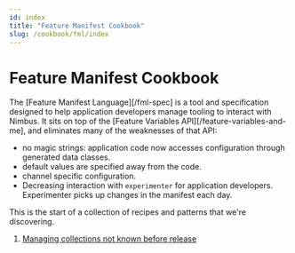 ```yaml
---
id: index
title: "Feature Manifest Cookbook"
slug: /cookbook/fml/index
---
```

# Feature Manifest Cookbook

The [Feature Manifest Language][/fml-spec] is a tool and specification designed to help application developers manage tooling to interact with Nimbus. It sits on top of the [Feature Variables API][/feature-variables-and-me], and eliminates many of the weaknesses of that API:

 * no magic strings: application code now accesses configuration through generated data classes.
 * default values are specified away from the code.
 * channel specific configuration.
 * Decreasing interaction with `experimenter` for application developers. Experimenter picks up changes in the manifest each day.

This is the start of a collection of recipes and patterns that we're discovering.

1. [Managing collections not known before release](growable-collections)
